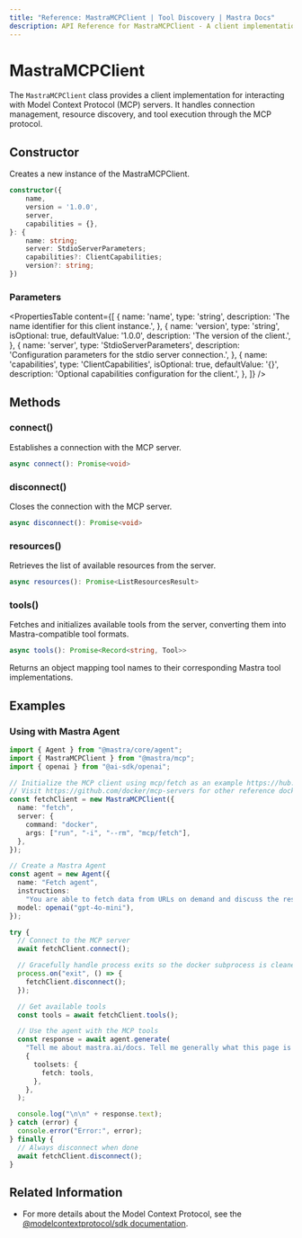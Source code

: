 ```yaml
---
title: "Reference: MastraMCPClient | Tool Discovery | Mastra Docs"
description: API Reference for MastraMCPClient - A client implementation for the Model Context Protocol.
---
```


# MastraMCPClient

The `MastraMCPClient` class provides a client implementation for interacting with Model Context Protocol (MCP) servers. It handles connection management, resource discovery, and tool execution through the MCP protocol.

## Constructor

Creates a new instance of the MastraMCPClient.

```typescript
constructor({
    name,
    version = '1.0.0',
    server,
    capabilities = {},
}: {
    name: string;
    server: StdioServerParameters;
    capabilities?: ClientCapabilities;
    version?: string;
})
```

### Parameters

<PropertiesTable
  content={[
    {
      name: 'name',
      type: 'string',
      description: 'The name identifier for this client instance.',
    },
    {
      name: 'version',
      type: 'string',
      isOptional: true,
      defaultValue: '1.0.0',
      description: 'The version of the client.',
    },
    {
      name: 'server',
      type: 'StdioServerParameters',
      description: 'Configuration parameters for the stdio server connection.',
    },
    {
      name: 'capabilities',
      type: 'ClientCapabilities',
      isOptional: true,
      defaultValue: '{}',
      description: 'Optional capabilities configuration for the client.',
    },
  ]}
/>

## Methods

### connect()

Establishes a connection with the MCP server.

```typescript
async connect(): Promise<void>
```

### disconnect()

Closes the connection with the MCP server.

```typescript
async disconnect(): Promise<void>
```

### resources()

Retrieves the list of available resources from the server.

```typescript
async resources(): Promise<ListResourcesResult>
```

### tools()

Fetches and initializes available tools from the server, converting them into Mastra-compatible tool formats.

```typescript
async tools(): Promise<Record<string, Tool>>
```

Returns an object mapping tool names to their corresponding Mastra tool implementations.

## Examples

### Using with Mastra Agent

```typescript
import { Agent } from "@mastra/core/agent";
import { MastraMCPClient } from "@mastra/mcp";
import { openai } from "@ai-sdk/openai";

// Initialize the MCP client using mcp/fetch as an example https://hub.docker.com/r/mcp/fetch
// Visit https://github.com/docker/mcp-servers for other reference docker mcp servers
const fetchClient = new MastraMCPClient({
  name: "fetch",
  server: {
    command: "docker",
    args: ["run", "-i", "--rm", "mcp/fetch"],
  },
});

// Create a Mastra Agent
const agent = new Agent({
  name: "Fetch agent",
  instructions:
    "You are able to fetch data from URLs on demand and discuss the response data with the user.",
  model: openai("gpt-4o-mini"),
});

try {
  // Connect to the MCP server
  await fetchClient.connect();

  // Gracefully handle process exits so the docker subprocess is cleaned up
  process.on("exit", () => {
    fetchClient.disconnect();
  });

  // Get available tools
  const tools = await fetchClient.tools();

  // Use the agent with the MCP tools
  const response = await agent.generate(
    "Tell me about mastra.ai/docs. Tell me generally what this page is and the content it includes.",
    {
      toolsets: {
        fetch: tools,
      },
    },
  );

  console.log("\n\n" + response.text);
} catch (error) {
  console.error("Error:", error);
} finally {
  // Always disconnect when done
  await fetchClient.disconnect();
}
```

## Related Information

- For more details about the Model Context Protocol, see the [@modelcontextprotocol/sdk documentation](https://github.com/modelcontextprotocol/typescript-sdk).
